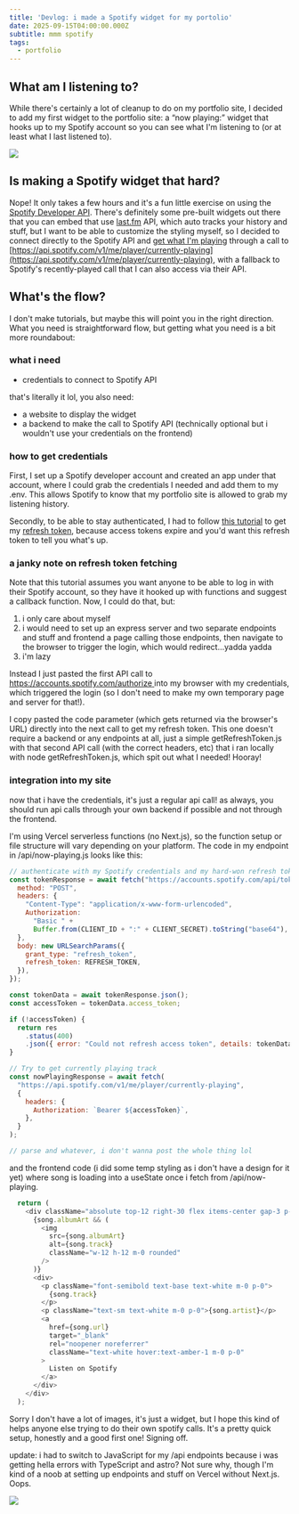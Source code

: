 ```yaml
---
title: 'Devlog: i made a Spotify widget for my portolio'
date: 2025-09-15T04:00:00.000Z
subtitle: mmm spotify
tags:
  - portfolio
---
```


## What am I listening to?

While there's certainly a lot of cleanup to do on my portfolio site, I decided to add my first widget to the portfolio site: a “now playing:” widget that hooks up to my Spotify account so you can see what I'm listening to (or at least what I last listened to).

![](https://res.cloudinary.com/dqjxcxacd/image/upload/v1757976270/1e7c3439-1fc8-4d96-ab5c-0da0b65d8b06.png)

## Is making a Spotify widget that hard?

Nope! It only takes a few hours and it's a fun little exercise on using the [Spotify Developer API](https://developer.spotify.com/documentation/web-api). There's definitely some pre-built widgets out there that you can embed that use [last.fm](https://www.last.fm/api) API, which auto tracks your history and stuff, but I want to be able to customize the styling myself, so I decided to connect directly to the Spotify API and [get what I'm playing](https://developer.spotify.com/documentation/web-api/reference/get-the-users-currently-playing-track) through a call to [https://api.spotify.com/v1/me/player/currently-playing](https://api.spotify.com/v1/me/player/currently-playing), with a fallback to Spotify's recently-played call that I can also access via their API.

## What's the flow?

I don't make tutorials, but maybe this will point you in the right direction. What you need is straightforward flow, but getting what you need is a bit more roundabout:

### what i need

* credentials to connect to Spotify API

that's literally it lol, you also need:

* a website to display the widget
* a backend to make the call to Spotify API (technically optional but i wouldn't use your credentials on the frontend)

### how to get credentials

First, I set up a Spotify developer account and created an app under that account, where I could grab the credentials I needed and add them to my .env. This allows Spotify to know that my portfolio site is allowed to grab my listening history.

Secondly, to be able to stay authenticated, I had to follow [this tutorial](https://developer.spotify.com/documentation/web-api/tutorials/code-flow) to get my [refresh token](https://developer.spotify.com/documentation/web-api/tutorials/refreshing-tokens), because access tokens expire and you'd want this refresh token to tell you what's up.

### a janky note on refresh token fetching

Note that this tutorial assumes you want anyone to be able to log in with their Spotify account, so they have it hooked up with functions and suggest a callback function. Now, I could do that, but:

1. i only care about myself
2. i would need to set up an express server and two separate endpoints and stuff and frontend a page calling those endpoints, then navigate to the browser to trigger the login, which would redirect…yadda yadda
3. i'm lazy

Instead I just pasted the first API call to [https://accounts.spotify.com/authorize ](https://accounts.spotify.com/authorize)into my browser with my credentials, which triggered the login (so I don't need to make my own temporary page and server for that!).

I copy pasted the code parameter (which gets returned via the browser's URL) directly into the next call to get my refresh token. This one doesn't require a backend or any endpoints at all, just a simple getRefreshToken.js with that second API call (with the correct headers, etc) that i ran locally with node getRefreshToken.js, which spit out what I needed! Hooray!

### integration into my site

now that i have the credentials, it's just a regular api call! as always, you should run api calls through your own backend if possible and not through the frontend.

I'm using Vercel serverless functions (no Next.js), so the function setup or file structure will vary depending on your platform. The code in my endpoint in /api/now-playing.js looks like this:

```javascript
// authenticate with my Spotify credentials and my hard-won refresh token
const tokenResponse = await fetch("https://accounts.spotify.com/api/token", {
  method: "POST",
  headers: {
    "Content-Type": "application/x-www-form-urlencoded",
    Authorization:
      "Basic " +
      Buffer.from(CLIENT_ID + ":" + CLIENT_SECRET).toString("base64"),
  },
  body: new URLSearchParams({
    grant_type: "refresh_token",
    refresh_token: REFRESH_TOKEN,
  }),
});

const tokenData = await tokenResponse.json();
const accessToken = tokenData.access_token;

if (!accessToken) {
  return res
    .status(400)
    .json({ error: "Could not refresh access token", details: tokenData });
}

// Try to get currently playing track
const nowPlayingResponse = await fetch(
  "https://api.spotify.com/v1/me/player/currently-playing",
  {
    headers: {
      Authorization: `Bearer ${accessToken}`,
    },
  }
);

// parse and whatever, i don't wanna post the whole thing lol
```

and the frontend code (i did some temp styling as i don't have a design for it yet) where song is loading into a useState once i fetch from /api/now-playing.

```ts
  return (
    <div className="absolute top-12 right-30 flex items-center gap-3 p-2 ">
      {song.albumArt && (
        <img
          src={song.albumArt}
          alt={song.track}
          className="w-12 h-12 m-0 rounded"
        />
      )}
      <div>
        <p className="font-semibold text-base text-white m-0 p-0">
          {song.track}
        </p>
        <p className="text-sm text-white m-0 p-0">{song.artist}</p>
        <a
          href={song.url}
          target="_blank"
          rel="noopener noreferrer"
          className="text-white hover:text-amber-1 m-0 p-0"
        >
          Listen on Spotify
        </a>
      </div>
    </div>
  );
```

Sorry I don't have a lot of images, it's just a widget, but I hope this kind of helps anyone else trying to do their own spotify calls. It's a pretty quick setup, honestly and a good first one! Signing off.

update: i had to switch to JavaScript for my /api endpoints because i was getting hella errors with TypeScript and astro? Not sure why, though I'm kind of a noob at setting up endpoints and stuff on Vercel without Next.js. Oops.

![](https://res.cloudinary.com/dqjxcxacd/image/upload/v1757979731/fc6b3eea-1cfc-470a-bd15-d146860343e5.png)
